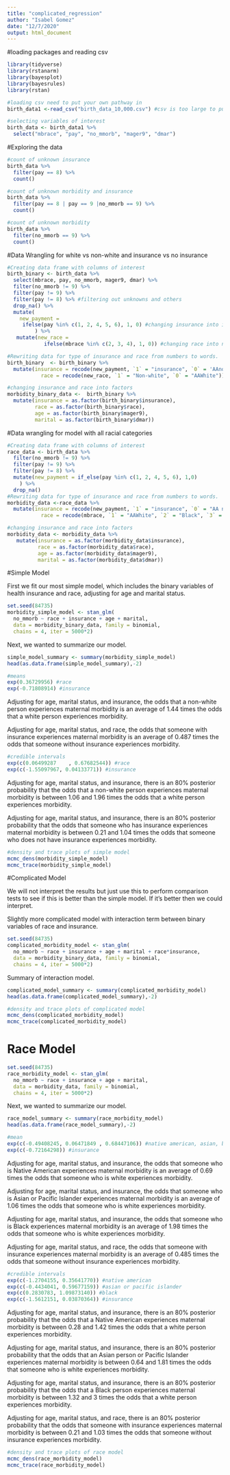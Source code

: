 ```yaml
---
title: "complicated_regression"
author: "Isabel Gomez"
date: "12/7/2020"
output: html_document
---
```


#loading packages and reading csv
```r
library(tidyverse)
library(rstanarm)
library(bayesplot)
library(bayesrules)
library(rstan)

#loading csv need to put your own pathway in
birth_data1 <-read_csv("birth_data_10,000.csv") #csv is too large to put on github
```

```r
#selecting variables of interest
birth_data <- birth_data1 %>%
  select("mbrace", "pay", "no_mmorb", "mager9", "dmar")
```

#Exploring the data
```r
#count of unknown insurance
birth_data %>%
  filter(pay == 8) %>%
  count()

#count of unknown morbidity and insurance
birth_data %>%
  filter(pay == 8 | pay == 9 |no_mmorb == 9) %>%
  count()

#count of unknown morbidity
birth_data %>%
  filter(no_mmorb == 9) %>%
  count()
```


#Data Wrangling for white vs non-white and insurance vs no insurance
```r
#Creating data frame with columns of interest
birth_binary <- birth_data %>%
  select(mbrace, pay, no_mmorb, mager9, dmar) %>%
  filter(no_mmorb != 9) %>%
  filter(pay != 9) %>% 
  filter(pay != 8) %>% #filtering out unknowns and others 
  drop_na() %>%
  mutate(
    new_payment =
     ifelse(pay %in% c(1, 2, 4, 5, 6), 1, 0) #changing insurance into insur vs no insur
         ) %>% 
   mutate(new_race = 
            ifelse(mbrace %in% c(2, 3, 4), 1, 0)) #changing race into non-white vs white

#Rewriting data for type of insurance and race from numbers to words. 
birth_binary  <- birth_binary %>%
  mutate(insurance = recode(new_payment, `1` = "insurance", `0` = 'AAno insurance'), 
           race = recode(new_race, `1` = "Non-white", `0` = "AAWhite"))

#changing insurance and race into factors 
morbidity_binary_data <-  birth_binary %>% 
  mutate(insurance = as.factor(birth_binary$insurance),
         race = as.factor(birth_binary$race),
         age = as.factor(birth_binary$mager9),
         marital = as.factor(birth_binary$dmar))
```

#Data wrangling for model with all racial categories
```r

#Creating data frame with columns of interest
race_data <- birth_data %>%
  filter(no_mmorb != 9) %>%
  filter(pay != 9) %>% 
  filter(pay != 8) %>% 
  mutate(new_payment = if_else(pay %in% c(1, 2, 4, 5, 6), 1,0)
    ) %>%
  drop_na() 
#Rewriting data for type of insurance and race from numbers to words. 
morbidity_data <-race_data %>%
  mutate(insurance = recode(new_payment, `1` = "insurance", `0` = "AA no insurance"), 
           race = recode(mbrace, `1` = "AAWhite", `2` = "Black", `3` = "American Indians and Alaska Natives", `4` = "Asian or Pacific Islander"))

#changing insurance and race into factors 
morbidity_data <- morbidity_data %>%
   mutate(insurance = as.factor(morbidity_data$insurance),
          race = as.factor(morbidity_data$race),
          age = as.factor(morbidity_data$mager9),
          marital = as.factor(morbidity_data$dmar))  
```

#Simple Model

First we fit our most simple model, which includes the binary variables of health insurance and race, adjusting for age and marital status.
```r
set.seed(84735)
morbidity_simple_model <- stan_glm(
  no_mmorb ~ race + insurance + age + marital, 
  data = morbidity_binary_data, family = binomial,
  chains = 4, iter = 5000*2)
```

Next, we wanted to summarize our model.
```r
simple_model_summary <- summary(morbidity_simple_model)
head(as.data.frame(simple_model_summary),-2)
```

```r
#means
exp(0.36729956) #race
exp(-0.71808914) #insurance
```

Adjusting for age, marital status, and insurance, the odds that a non-white person experiences maternal morbidity is an average of 1.44 times the odds that a white person experiences morbidity.

Adjusting for age, marital status, and race, the odds that someone with insurance experiences maternal morbidity is an average of 0.487 times the odds that someone without insurance experiences morbidity.

```r
#credible intervals
exp(c(0.06499287	, 0.67682544)) #race
exp(c(-1.55097967, 0.04133771)) #insurance
```

Adjusting for age, marital status, and insurance, there is an 80% posterior probability that the odds that a non-white person experiences maternal morbidity is between 1.06 and 1.96 times the odds that a white person experiences morbidity.

Adjusting for age, marital status, and insurance, there is an 80% posterior probability that the odds that someone who has insurance experiences maternal morbidity is between 0.21 and 1.04 times the odds that someone who does not have insurance experiences morbidity.

```r
#density and trace plots of simple model
mcmc_dens(morbidity_simple_model)
mcmc_trace(morbidity_simple_model)
```

#Complicated Model

We will not interpret the results but just use this to perform comparison tests to see if this is  better than the simple model. If it's better then we could interpret. 

Slightly more complicated model with interaction term between binary variables of race and insurance. 
```r
set.seed(84735)
complicated_morbidity_model <- stan_glm(
  no_mmorb ~ race + insurance + age + marital + race*insurance, 
  data = morbidity_binary_data, family = binomial,
  chains = 4, iter = 5000*2)
```

Summary of interaction model. 
```r
complicated_model_summary <- summary(complicated_morbidity_model)
head(as.data.frame(complicated_model_summary),-2)
```

```r
#density and trace plots of complicated model
mcmc_dens(complicated_morbidity_model)
mcmc_trace(complicated_morbidity_model)
```



# Race Model
```r
set.seed(84735)
race_morbidity_model <- stan_glm(
  no_mmorb ~ race + insurance + age + marital, 
  data = morbidity_data, family = binomial,
  chains = 4, iter = 5000*2)
```

Next, we wanted to summarize our model.
```r
race_model_summary <- summary(race_morbidity_model)
head(as.data.frame(race_model_summary),-2)
```

```r
#mean
exp(c(-0.49408245, 0.06471849 , 0.68447106)) #native american, asian, black
exp(c(-0.72164298)) #insurance
```

Adjusting for age, marital status, and insurance, the odds that someone who is Native American experiences maternal morbidity is an average of 0.69 times the odds that someone who is white experiences morbidity.

Adjusting for age, marital status, and insurance, the odds that someone who is Asian or Pacific Islander experiences maternal morbidity is an average of 1.06 times the odds that someone who is white experiences morbidity.

Adjusting for age, marital status, and insurance, the odds that someone who is 
Black experiences maternal morbidity is an average of 1.98 times the odds that someone who is white experiences morbidity.

Adjusting for age, marital status, and race, the odds that someone with insurance experiences maternal morbidity is an average of 0.485 times the odds that someone without insurance experiences morbidity.

```r
#credible intervals
exp(c(-1.2704155, 0.35641770)) #native american
exp(c(-0.4434041, 0.59677159)) #asian or pacific islander
exp(c(0.2830783, 1.09873140)) #black
exp(c(-1.5612151, 0.03870364)) #insurance
```

Adjusting for age, marital status, and insurance, there is an 80% posterior probability that the odds that a Native American experiences maternal morbidity is between 0.28 and 1.42 times the odds that a white person experiences morbidity.

Adjusting for age, marital status, and insurance, there is an 80% posterior probability that the odds that an Asian person or Pacific Islander experiences maternal morbidity is between 0.64 and 1.81 times the odds that someone who is white experiences morbidity.

Adjusting for age, marital status, and insurance, there is an 80% posterior probability that the odds that a Black person experiences maternal morbidity is between 1.32 and 3 times the odds that a white person experiences morbidity.

Adjusting for age, marital status, and race, there is an 80% posterior probability that the odds that someone with insurance experiences maternal morbidity is between 0.21 and 1.03 times the odds that someone without insurance experiences morbidity.


```r
#density and trace plots of race model
mcmc_dens(race_morbidity_model)
mcmc_trace(race_morbidity_model)
```
